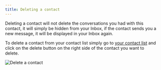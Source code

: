```yaml
---
title: Deleting a contact
---
```


<Warning>
Deleting a contact will not delete the conversations you had with this contact, it will simply be hidden from your Inbox, if the contact sends you a new message, it will be displayed in your Inbox again.
</Warning>

To delete a contact from your contact list simply go to [your contact list](https://app.hilos.io/contact) and click on the delete button on the right side of the contact you want to delete.

![Delete a contact](https://hilos-media.s3.us-east-2.amazonaws.com/documentation/userdocs/using-hilos/reference/contacts/deleting-a-contact/img1.png)

